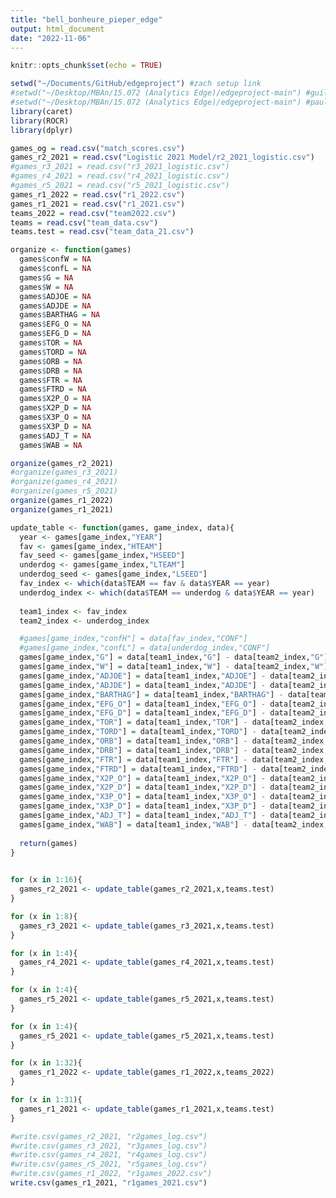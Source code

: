 ```yaml
---
title: "bell_bonheure_pieper_edge"
output: html_document
date: "2022-11-06"
---
```


```r
knitr::opts_chunk$set(echo = TRUE)
```

```r
setwd("~/Documents/GitHub/edgeproject") #zach setup link
#setwd("~/Desktop/MBAn/15.072 (Analytics Edge)/edgeproject-main") #guillaume setup link
#setwd("~/Desktop/MBAn/15.072 (Analytics Edge)/edgeproject-main") #paula setup link
library(caret)
library(ROCR)
library(dplyr)
```

```r
games_og = read.csv("match_scores.csv")
games_r2_2021 = read.csv("Logistic 2021 Model/r2_2021_logistic.csv")
#games_r3_2021 = read.csv("r3_2021_logistic.csv")
#games_r4_2021 = read.csv("r4_2021_logistic.csv")
#games_r5_2021 = read.csv("r5_2021_logistic.csv")
games_r1_2022 = read.csv("r1_2022.csv")
games_r1_2021 = read.csv("r1_2021.csv")
teams_2022 = read.csv("team2022.csv")
teams = read.csv("team_data.csv")
teams.test = read.csv("team_data_21.csv")
```

```r
organize <- function(games)
  games$confW = NA
  games$confL = NA
  games$G = NA
  games$W = NA
  games$ADJOE = NA
  games$ADJDE = NA
  games$BARTHAG = NA
  games$EFG_O = NA
  games$EFG_D = NA
  games$TOR = NA
  games$TORD = NA
  games$ORB = NA
  games$DRB = NA
  games$FTR = NA
  games$FTRD = NA
  games$X2P_O = NA
  games$X2P_D = NA
  games$X3P_O = NA
  games$X3P_D = NA
  games$ADJ_T = NA
  games$WAB = NA
```

```r
organize(games_r2_2021)
#organize(games_r3_2021)
#organize(games_r4_2021)
#organize(games_r5_2021)
organize(games_r1_2022)
organize(games_r1_2021)
```

```r
update_table <- function(games, game_index, data){
  year <- games[game_index,"YEAR"]
  fav <- games[game_index,"HTEAM"]
  fav_seed <- games[game_index,"HSEED"]
  underdog <- games[game_index,"LTEAM"]
  underdog_seed <- games[game_index,"LSEED"]
  fav_index <- which(data$TEAM == fav & data$YEAR == year)
  underdog_index <- which(data$TEAM == underdog & data$YEAR == year)
  
  team1_index <- fav_index
  team2_index <- underdog_index

  #games[game_index,"confH"] = data[fav_index,"CONF"]
  #games[game_index,"confL"] = data[underdog_index,"CONF"]
  games[game_index,"G"] = data[team1_index,"G"] - data[team2_index,"G"]
  games[game_index,"W"] = data[team1_index,"W"] - data[team2_index,"W"]
  games[game_index,"ADJOE"] = data[team1_index,"ADJOE"] - data[team2_index,"ADJOE"]
  games[game_index,"ADJDE"] = data[team1_index,"ADJDE"] - data[team2_index,"ADJDE"]
  games[game_index,"BARTHAG"] = data[team1_index,"BARTHAG"] - data[team2_index,"BARTHAG"]
  games[game_index,"EFG_O"] = data[team1_index,"EFG_O"] - data[team2_index,"EFG_O"]
  games[game_index,"EFG_D"] = data[team1_index,"EFG_D"] - data[team2_index,"EFG_D"]
  games[game_index,"TOR"] = data[team1_index,"TOR"] - data[team2_index,"TOR"]
  games[game_index,"TORD"] = data[team1_index,"TORD"] - data[team2_index,"TORD"]
  games[game_index,"ORB"] = data[team1_index,"ORB"] - data[team2_index,"ORB"]
  games[game_index,"DRB"] = data[team1_index,"DRB"] - data[team2_index,"DRB"]
  games[game_index,"FTR"] = data[team1_index,"FTR"] - data[team2_index,"FTR"]
  games[game_index,"FTRD"] = data[team1_index,"FTRD"] - data[team2_index,"FTRD"]
  games[game_index,"X2P_O"] = data[team1_index,"X2P_O"] - data[team2_index,"X2P_O"]
  games[game_index,"X2P_D"] = data[team1_index,"X2P_D"] - data[team2_index,"X2P_D"]
  games[game_index,"X3P_O"] = data[team1_index,"X3P_O"] - data[team2_index,"X3P_O"]
  games[game_index,"X3P_D"] = data[team1_index,"X3P_D"] - data[team2_index,"X3P_D"]
  games[game_index,"ADJ_T"] = data[team1_index,"ADJ_T"] - data[team2_index,"ADJ_T"]
  games[game_index,"WAB"] = data[team1_index,"WAB"] - data[team2_index,"WAB"]
  
  return(games)
}
  
```

```r
for (x in 1:16){
  games_r2_2021 <- update_table(games_r2_2021,x,teams.test)
}
```

```r
for (x in 1:8){
  games_r3_2021 <- update_table(games_r3_2021,x,teams.test)
}
```

```r
for (x in 1:4){
  games_r4_2021 <- update_table(games_r4_2021,x,teams.test)
}
```

```r
for (x in 1:4){
  games_r5_2021 <- update_table(games_r5_2021,x,teams.test)
}
```

```r
for (x in 1:4){
  games_r5_2021 <- update_table(games_r5_2021,x,teams.test)
}
```

```r
for (x in 1:32){
  games_r1_2022 <- update_table(games_r1_2022,x,teams_2022)
}
```

```r
for (x in 1:31){
  games_r1_2021 <- update_table(games_r1_2021,x,teams.test)
}
```

```r
#write.csv(games_r2_2021, "r2games_log.csv")
#write.csv(games_r3_2021, "r3games_log.csv")
#write.csv(games_r4_2021, "r4games_log.csv")
#write.csv(games_r5_2021, "r5games_log.csv")
#write.csv(games_r1_2022, "r1games_2022.csv")
write.csv(games_r1_2021, "r1games_2021.csv")
```

